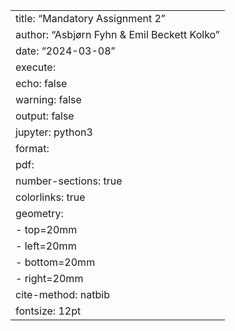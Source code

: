 ---
title: "Mandatory Assignment 2"
author: "Asbjørn Fyhn & Emil Beckett Kolko"
date: "2024-03-08"
execute: 
  echo: false
  warning: false
  output: false
jupyter: python3
format:
  pdf: 
    number-sections: true
    colorlinks: true
    geometry:
      - top=20mm
      - left=20mm
      - bottom=20mm
      - right=20mm
    cite-method: natbib
    fontsize: 12pt
---